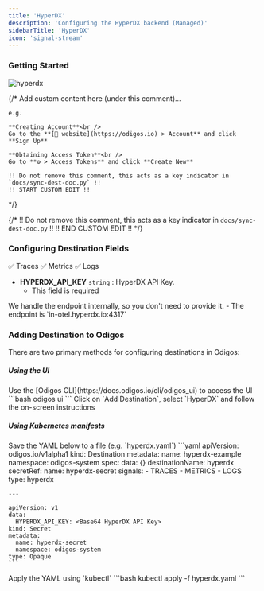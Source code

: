 ```yaml
---
title: 'HyperDX'
description: 'Configuring the HyperDX backend (Managed)'
sidebarTitle: 'HyperDX'
icon: 'signal-stream'
---
```


### Getting Started

<img src="https://d15jtxgb40qetw.cloudfront.net/hyperdx.svg" alt="hyperdx" className="not-prose h-20" />

{/*
    Add custom content here (under this comment)...

    e.g.

    **Creating Account**<br />
    Go to the **[🔗 website](https://odigos.io) > Account** and click **Sign Up**

    **Obtaining Access Token**<br />
    Go to **⚙️ > Access Tokens** and click **Create New**

    !! Do not remove this comment, this acts as a key indicator in `docs/sync-dest-doc.py` !!
    !! START CUSTOM EDIT !!
*/}

{/*
    !! Do not remove this comment, this acts as a key indicator in `docs/sync-dest-doc.py` !!
    !! END CUSTOM EDIT !!
*/}

### Configuring Destination Fields

<Accordion title="Supported Signals:">
  ✅ Traces
  ✅ Metrics
  ✅ Logs
</Accordion>

- **HYPERDX_API_KEY** `string` : HyperDX API Key.
  - This field is required

<Check>
  We handle the endpoint internally, so you don't need to provide it.
  - The endpoint is `in-otel.hyperdx.io:4317`
</Check>

### Adding Destination to Odigos

There are two primary methods for configuring destinations in Odigos:

##### **Using the UI**

<Steps>
  <Step>
    Use the [Odigos CLI](https://docs.odigos.io/cli/odigos_ui) to access the UI
    ```bash
    odigos ui
    ```
  </Step>
  <Step>
    Click on `Add Destination`, select `HyperDX` and follow the on-screen instructions
  </Step>
</Steps>

##### **Using Kubernetes manifests**

<Steps>
  <Step>
    Save the YAML below to a file (e.g. `hyperdx.yaml`)
    ```yaml
    apiVersion: odigos.io/v1alpha1
    kind: Destination
    metadata:
      name: hyperdx-example
      namespace: odigos-system
    spec:
      data: {}
      destinationName: hyperdx
      secretRef:
        name: hyperdx-secret
      signals:
      - TRACES
      - METRICS
      - LOGS
      type: hyperdx

    ---

    apiVersion: v1
    data:
      HYPERDX_API_KEY: <Base64 HyperDX API Key>
    kind: Secret
    metadata:
      name: hyperdx-secret
      namespace: odigos-system
    type: Opaque
    ```
  </Step>
  <Step>
    Apply the YAML using `kubectl`
    ```bash
    kubectl apply -f hyperdx.yaml
    ```
  </Step>
</Steps>